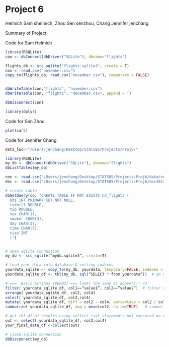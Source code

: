 Project 6
========================================================
Helmich        Sam shelmich,  Zhou        Sen  senzhou, Chang   Jennifer jenchang

Summary of Project

Code for Sam Helmich
```r
library(RSQLite)
con <- dbConnect(dbDriver("SQLite"), dbname="flights")

flights_db <- src_sqlite("flights.sqlite3", create = T)
nov <- read.csv("november.csv")
copy_to(flights_db, read.csv("november.csv"), temporary = FALSE)


dbWriteTable(con,"flights", "november.csv")
dbWriteTable(con, "flights", "december.csv", append = T)

dbDisconnect(con)

library(dplyr)

```


Code for Sen Zhou
```r
plot(cars)
```

Code for Jennifer Chang
```r
data_loc<-"/Users/jenchang/Desktop/STAT585/Projects/Proj6/"

library(RSQLite)
my_db <- dbConnect(dbDriver("SQLite"), dbname="flights")
dbListTables(my_db)

nov <- read.csv("/Users/jenchang/Desktop/STAT585/Projects/Proj6/data/november2013.csv")
dec <- read.csv("/Users/jenchang/Desktop/STAT585/Projects/Proj6/dec2013.csv")

# create table
dbGetQuery(co, "CREATE TABLE IF NOT EXISTS nd_flights (
  obs INT PRIMARY KEY NOT NULL,
  totbill DOUBLE,
  tip DOUBLE,
  sex CHAR(1),
  smoker CHAR(3),
  day CHAR(3),
  time CHAR(5),
  size INT
  )")


# open sqlite connection
my_db <- src_sqlite(“mydb.sqlite3”, create=T)

# load your data into database & setting indexes
yourdata_sqlite <- copy_to(my_db, yourdata, temporary=FALSE, indexes = list( c(“col1”, “col2”), col3))
yourdata_sqlite_df <- tbl(my_db, sql(“SELECT * from yourdata”))  # do we need this?

# ===  Basic Actions (VERBS) === looks the same as above!!!! <3
filter( yourdata_sqlite_df, col1==”value1”, col2==”value2”)  # filter data by column values
arrange( yourdata_sqlite_df, col2, col4)                                   # arrange data rows by column values
select( yourdata_sqlite_df, col2,col4)                                       # select certain columns of data 
mutate( yourdata_sqlite_df, diff = col2 - col4, percentage = col2 / col4)  # mutate, adding columns
summarize( yourdata_sqlite_df, avg = mean(col2, na.rm=TRUE)   # summarize a column of values

# get tbl_df of results using collect (sql statements not executed on database until R needs to print it out)
out <- select( yourdata_sqlite_df, col2,col4)
your_final_data_df <-collect(out)

# close sqlite connection
dbDisconnect(my_db)

```

